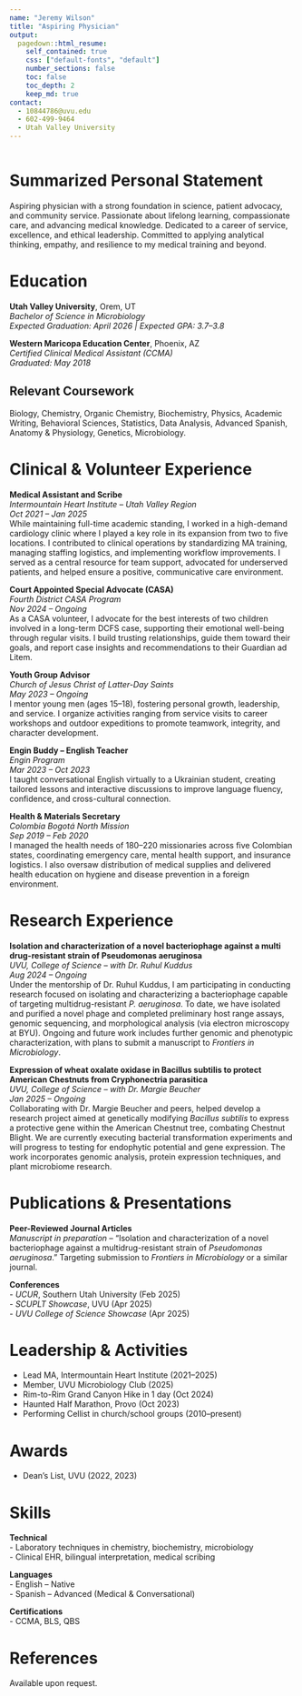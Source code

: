 ```yaml
---
name: "Jeremy Wilson"
title: "Aspiring Physician"
output: 
  pagedown::html_resume:
    self_contained: true
    css: ["default-fonts", "default"]
    number_sections: false
    toc: false
    toc_depth: 2
    keep_md: true
contact:
  - 10844786@uvu.edu
  - 602-499-9464
  - Utah Valley University
---
```



``` r
```

# Summarized Personal Statement

Aspiring physician with a strong foundation in science, patient advocacy, and community service. Passionate about lifelong learning, compassionate care, and advancing medical knowledge. Dedicated to a career of service, excellence, and ethical leadership. Committed to applying analytical thinking, empathy, and resilience to my medical training and beyond.

# Education

**Utah Valley University**, Orem, UT  
*Bachelor of Science in Microbiology*  
_Expected Graduation: April 2026 | Expected GPA: 3.7–3.8_

**Western Maricopa Education Center**, Phoenix, AZ  
*Certified Clinical Medical Assistant (CCMA)*  
_Graduated: May 2018_

## Relevant Coursework

Biology, Chemistry, Organic Chemistry, Biochemistry, Physics, Academic Writing, Behavioral Sciences, Statistics, Data Analysis, Advanced Spanish, Anatomy & Physiology, Genetics, Microbiology.

# Clinical & Volunteer Experience

**Medical Assistant and Scribe**  
_Intermountain Heart Institute – Utah Valley Region_  
_Oct 2021 – Jan 2025_  
While maintaining full-time academic standing, I worked in a high-demand cardiology clinic where I played a key role in its expansion from two to five locations. I contributed to clinical operations by standardizing MA training, managing staffing logistics, and implementing workflow improvements. I served as a central resource for team support, advocated for underserved patients, and helped ensure a positive, communicative care environment.

**Court Appointed Special Advocate (CASA)**  
_Fourth District CASA Program_  
_Nov 2024 – Ongoing_  
As a CASA volunteer, I advocate for the best interests of two children involved in a long-term DCFS case, supporting their emotional well-being through regular visits. I build trusting relationships, guide them toward their goals, and report case insights and recommendations to their Guardian ad Litem.

**Youth Group Advisor**  
_Church of Jesus Christ of Latter-Day Saints_  
_May 2023 – Ongoing_  
I mentor young men (ages 15–18), fostering personal growth, leadership, and service. I organize activities ranging from service visits to career workshops and outdoor expeditions to promote teamwork, integrity, and character development.

**Engin Buddy – English Teacher**  
_Engin Program_  
_Mar 2023 – Oct 2023_  
I taught conversational English virtually to a Ukrainian student, creating tailored lessons and interactive discussions to improve language fluency, confidence, and cross-cultural connection.

**Health & Materials Secretary**  
_Colombia Bogotá North Mission_  
_Sep 2019 – Feb 2020_  
I managed the health needs of 180–220 missionaries across five Colombian states, coordinating emergency care, mental health support, and insurance logistics. I also oversaw distribution of medical supplies and delivered health education on hygiene and disease prevention in a foreign environment.

# Research Experience

**Isolation and characterization of a novel bacteriophage against a multi drug-resistant strain of Pseudomonas aeruginosa**  
_UVU, College of Science – with Dr. Ruhul Kuddus_  
_Aug 2024 – Ongoing_  
Under the mentorship of Dr. Ruhul Kuddus, I am participating in conducting research focused on isolating and characterizing a bacteriophage capable of targeting multidrug-resistant *P. aeruginosa*. To date, we have isolated and purified a novel phage and completed preliminary host range assays, genomic sequencing, and morphological analysis (via electron microscopy at BYU). Ongoing and future work includes further genomic and phenotypic characterization, with plans to submit a manuscript to *Frontiers in Microbiology*.

**Expression of wheat oxalate oxidase in Bacillus subtilis to protect American Chestnuts from Cryphonectria parasitica**  
_UVU, College of Science – with Dr. Margie Beucher_  
_Jan 2025 – Ongoing_  
Collaborating with Dr. Margie Beucher and peers, helped develop a research project aimed at genetically modifying *Bacillus subtilis* to express a protective gene within the American Chestnut tree, combating Chestnut Blight. We are currently executing bacterial transformation experiments and will progress to testing for endophytic potential and gene expression. The work incorporates genomic analysis, protein expression techniques, and plant microbiome research.

# Publications & Presentations

**Peer-Reviewed Journal Articles**  
*Manuscript in preparation* – “Isolation and characterization of a novel bacteriophage against a multidrug-resistant strain of *Pseudomonas aeruginosa*.” Targeting submission to *Frontiers in Microbiology* or a similar journal.

**Conferences**  
- *UCUR*, Southern Utah University (Feb 2025)  
- *SCUPLT Showcase*, UVU (Apr 2025)  
- *UVU College of Science Showcase* (Apr 2025)

# Leadership & Activities

- Lead MA, Intermountain Heart Institute (2021–2025)  
- Member, UVU Microbiology Club (2025)  
- Rim-to-Rim Grand Canyon Hike in 1 day (Oct 2024)  
- Haunted Half Marathon, Provo (Oct 2023)  
- Performing Cellist in church/school groups (2010–present)

# Awards

- Dean’s List, UVU (2022, 2023)

# Skills

**Technical**  
- Laboratory techniques in chemistry, biochemistry, microbiology  
- Clinical EHR, bilingual interpretation, medical scribing

**Languages**  
- English – Native  
- Spanish – Advanced (Medical & Conversational)

**Certifications**  
- CCMA, BLS, QBS

# References

Available upon request.
